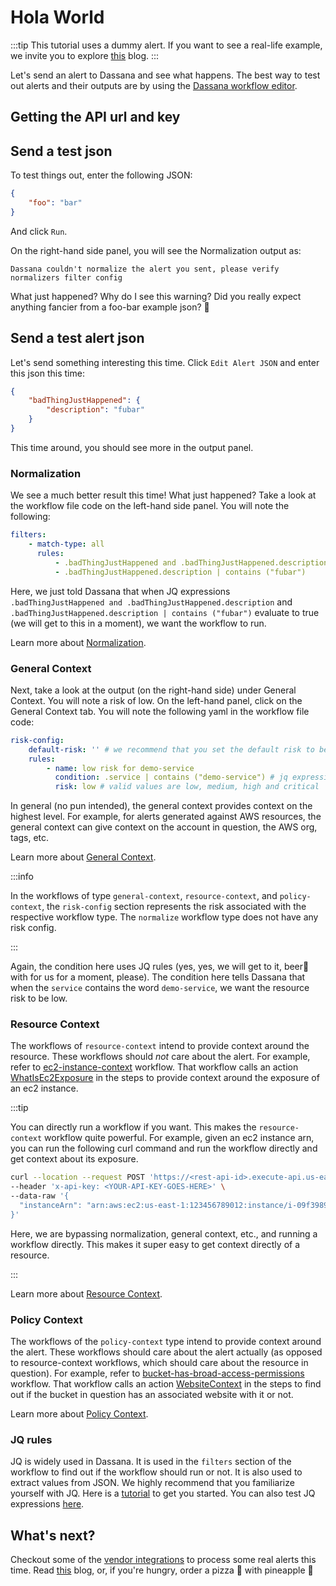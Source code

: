 # Hola World

:::tip
This tutorial uses a dummy alert. If you want to see a real-life example, we invite you to explore [this](https://docs.dassana.io/blog/static-s3-bucket) blog.
:::

Let's send an alert to Dassana and see what happens. The best way to test out alerts and their outputs are by using the [Dassana workflow editor](https://editor.dassana.io/).

## Getting the API url and key


<ApiUrlAndKey />

## Send a test json

To test things out, enter the following JSON:

```json
{
	"foo": "bar"
}
```

And click `Run`.

On the right-hand side panel, you will see the Normalization output as:

```
Dassana couldn't normalize the alert you sent, please verify normalizers filter config
```

What just happened? Why do I see this warning?
Did you really expect anything fancier from a foo-bar example json? 🤨

## Send a test alert json

Let's send something interesting this time. Click `Edit Alert JSON` and enter this json this time:

```json
{
	"badThingJustHappened": {
		"description": "fubar"
	}
}
```

This time around, you should see more in the output panel.

### Normalization

We see a much better result this time! What just happened? Take a look at the workflow file code on the left-hand side panel. You will note the following:

```yaml
filters:
    - match-type: all
      rules:
          - .badThingJustHappened and .badThingJustHappened.description
          - .badThingJustHappened.description | contains ("fubar")
```

Here, we just told Dassana that when JQ expressions `.badThingJustHappened and .badThingJustHappened.description` and `.badThingJustHappened.description | contains ("fubar")` evaluate to true
(we will get to this in a moment), we want the workflow to run.

Learn more about [Normalization](../guides/workflow-authoring/normalize).

### General Context

Next, take a look at the output (on the right-hand side) under General Context. You will note a risk of low. On the left-hand panel, click on the General Context tab. You will note the following yaml in the workflow file code:

```yaml
risk-config:
    default-risk: '' # we recommend that you set the default risk to be empty
    rules:
        - name: low risk for demo-service
          condition: .service | contains ("demo-service") # jq expression which must return a true or false output
          risk: low # valid values are low, medium, high and critical
```

In general (no pun intended), the general context provides context on the highest level. For example, for alerts generated against AWS resources,
the general context can give context on the account in question, the AWS org, tags, etc.

Learn more about [General Context](../guides/workflow-authoring/general-context).

:::info

In the workflows of type `general-context`, `resource-context`, and `policy-context`, the `risk-config` section represents the risk associated with the respective workflow type. The `normalize` workflow type does not have any risk config.

:::

Again, the condition here uses JQ rules (yes, yes, we will get to it, beer🍺 with for us for a moment, please).
The condition here tells Dassana that when the `service` contains the word `demo-service`, we want the resource risk to be low.

### Resource Context

The workflows of `resource-context` intend to provide context around the resource. These workflows should _not_ care about the alert.
For example, refer to [ec2-instance-context](https://github.com/dassana-io/dassana/blob/main/content/workflows/csp/aws/service/ec2/resources/instance/resource-context/instance-context.yaml) workflow.
That workflow calls an action [WhatIsEc2Exposure](https://github.com/dassana-io/dassana/tree/main/content/actions/what-is-exposure-of-ec2-instance) in the steps
to provide context around the exposure of an ec2 instance.

:::tip

You can directly run a workflow if you want. This makes the `resource-context` workflow quite powerful. For example,
given an ec2 instance arn, you can run the following curl command and run the workflow directly and get context about its exposure.

```bash
curl --location --request POST 'https://<rest-api-id>.execute-api.us-east-1.amazonaws.com/v1/run?workflowId=ec2-instance-context&includeStepOutput=true' \
--header 'x-api-key: <YOUR-API-KEY-GOES-HERE>' \
--data-raw '{
  "instanceArn": "arn:aws:ec2:us-east-1:123456789012:instance/i-09f3989e7c911111"
}'

```

Here, we are bypassing normalization, general context, etc., and running a workflow directly.
This makes it super easy to get context directly of a resource.

:::

Learn more about [Resource Context](../guides/workflow-authoring/resource-context).

### Policy Context

The workflows of the `policy-context` type intend to provide context around the alert. These workflows should care about the alert actually (as opposed to resource-context workflows, which should care about the resource in question).
For example, refer to [bucket-has-broad-access-permissions](https://github.com/dassana-io/dassana/blob/main/content/workflows/csp/aws/service/s3/resources/bucket/policy-context/bucket-has-broad-access-permissions.yaml) workflow.
That workflow calls an action [WebsiteContext](https://github.com/dassana-io/dassana/tree/main/content/actions/website-context) in the steps to find out if the bucket in question has an associated website with it or not.

Learn more about [Policy Context](../guides/workflow-authoring/policy-context).

### JQ rules

JQ is widely used in Dassana. It is used in the `filters` section of the workflow to find out if the workflow should run or not.
It is also used to extract values from JSON. We highly recommend that you familiarize yourself with JQ. Here is a [tutorial](https://earthly.dev/blog/jq-select/) to get you started.
You can also test JQ expressions [here](https://jqplay.org/).

## What's next?

Checkout some of the [vendor integrations](../guides/vendor-setup/aws-config/setup.md) to process some real alerts this time.
Read [this](https://docs.dassana.io/blog/static-s3-bucket) blog, or, if you're hungry, order a pizza 🍕 with pineapple 🍍
